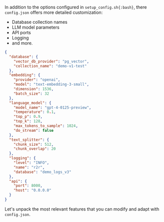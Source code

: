 In addition to the options configured in `setup_config.sh{:bash}`, there `config.json` offers more detailed customization:

- Database collection names
- LLM model parameters
- API ports
- Logging
- and more.

```json
{
  "database": {
    "vector_db_provider": "pg_vector",
    "collection_name": "demo-v1-test"
  },
  "embedding": {
    "provider": "openai",
    "model": "text-embedding-3-small",
    "dimension": 1536,
    "batch_size": 32
  },
  "language_model": {
    "model_name": "gpt-4-0125-preview",
    "temperature": 0.1,
    "top_p": 0.9,
    "top_k": 128,
    "max_tokens_to_sample": 1024,
    "do_stream": false
  },
  "text_splitter": {
    "chunk_size": 512,
    "chunk_overlap": 20
  },
  "logging": {
    "level": "INFO",
    "name": "r2r",
    "database": "demo_logs_v3"
  },
  "api": {
    "port": 8000,
    "host": "0.0.0.0"
  }
}
```

Let's unpack the most relevant features that you can modify and adapt with `config.json`.

